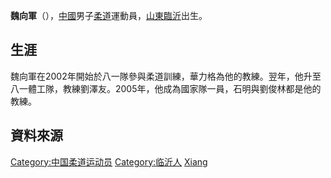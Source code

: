 {{blpunsourced|time=2018-07-12T06:32:51+00:00}}
'''魏向軍'''（{{bd|1985年|11月10日|catIdx=W}}），[[中華人民共和國|中國]]男子[[柔道|柔道]]運動員，[[山東|山東]][[臨沂|臨沂]]出生。

==生涯==
魏向軍在2002年開始於八一隊參與柔道訓練，華力格為他的教練。翌年，他升至八一體工隊，教練劉澤友。2005年，他成為國家隊一員，石明與劉俊林都是他的教練。

==資料來源==
{{Reflist}}

{{DEFAULTSORT:wei xiangjun}}
[[Category:中国柔道运动员|Category:中国柔道运动员]]
[[Category:临沂人|Category:临沂人]]
[[Category:魏姓|Xiang]]
{{china-sport-bio-stub}}